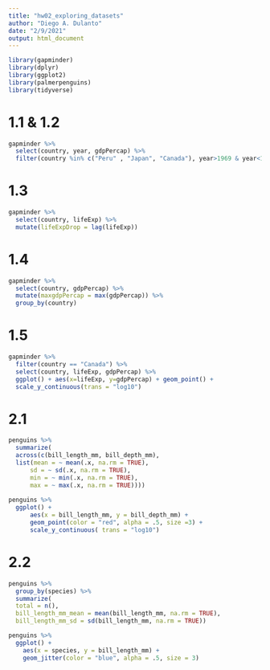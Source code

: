 ```yaml
---
title: "hw02_exploring_datasets"
author: "Diego A. Dulanto"
date: "2/9/2021"
output: html_document
---
```


```r
library(gapminder)
library(dplyr)
library(ggplot2)
library(palmerpenguins)
library(tidyverse)
```


# 1.1 & 1.2

```r
gapminder %>%
  select(country, year, gdpPercap) %>%
  filter(country %in% c("Peru" , "Japan", "Canada"), year>1969 & year<1980)
```


# 1.3

```r
gapminder %>%
  select(country, lifeExp) %>%
  mutate(lifeExpDrop = lag(lifeExp))
```



# 1.4 

```r
gapminder %>%
  select(country, gdpPercap) %>%
  mutate(maxgdpPercap = max(gdpPercap)) %>%
  group_by(country)
```



# 1.5

```r
gapminder %>%
  filter(country == "Canada") %>%
  select(country, lifeExp, gdpPercap) %>%
  ggplot() + aes(x=lifeExp, y=gdpPercap) + geom_point() +
  scale_y_continuous(trans = "log10")
```
  
# 2.1

```r
penguins %>%
  summarize(
  across(c(bill_length_mm, bill_depth_mm),
  list(mean = ~ mean(.x, na.rm = TRUE),
      sd = ~ sd(.x, na.rm = TRUE),
      min = ~ min(.x, na.rm = TRUE),
      max = ~ max(.x, na.rm = TRUE))))
      
penguins %>%       
  ggplot() + 
      aes(x = bill_length_mm, y = bill_depth_mm) + 
      geom_point(color = "red", alpha = .5, size =3) +
      scale_y_continuous( trans = "log10")

```


# 2.2

```r
penguins %>%
  group_by(species) %>%
  summarize(
  total = n(),
  bill_length_mm_mean = mean(bill_length_mm, na.rm = TRUE),
  bill_length_mm_sd = sd(bill_length_mm, na.rm = TRUE))

penguins %>%
  ggplot() +
    aes(x = species, y = bill_length_mm) +
    geom_jitter(color = "blue", alpha = .5, size = 3)
```


  
  